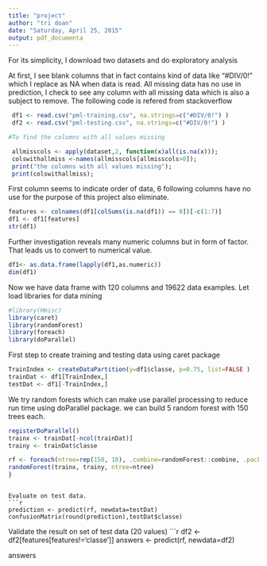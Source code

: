 ```yaml
---
title: "project"
author: "tri doan"
date: "Saturday, April 25, 2015"
output: pdf_documenta
---
```


For its simplicity, I download  two datasets and do exploratory analysis

At first, I see blank columns that in fact contains kind of data like "#DIV/0!" which I replace as NA when data is read. All missing data has no use in prediction, I check to see any column with all missing data which is also a subject to remove.
The following code is refered from stackoverflow

```r
 df1 <- read.csv("pml-training.csv", na.strings=c("#DIV/0!") )
 df2 <- read.csv("pml-testing.csv", na.strings=c("#DIV/0!") )

#To find the columns with all values missing

 allmisscols <- apply(dataset,2, function(x)all(is.na(x)));  
 colswithallmiss <-names(allmisscols[allmisscols>0]);    
 print("the columns with all values missing");    
 print(colswithallmiss);
```
 First column seems to indicate order of data, 6 following columns have no use for the purpose of this project also eliminate.  
```r
features <- colnames(df1[colSums(is.na(df1)) == 0])[-c(1:7)]
df1 <- df1[features]
str(df1)
```
 Further investigation reveals many numeric columns but in form of factor. That leads us to convert to numerical value.
```r
df1<- as.data.frame(lapply(df1,as.numeric))
dim(df1)
```
Now we have data frame with 120 columns and 19622 data examples. Let load libraries for data mining
```r
#library(Hmisc)
library(caret)
library(randomForest)
library(foreach)
library(doParallel)
```
First step to create training and testing data using caret package
```r
TrainIndex <- createDataPartition(y=df1$classe, p=0.75, list=FALSE )
trainDat <- df1[TrainIndex,]
testDat <- df1[-TrainIndex,]

```
We try random forests which can make use parallel processing to reduce run time using doParallel package. we can build 5 random forest with 150 trees each.
```r
registerDoParallel()
trainx <- trainDat[-ncol(trainDat)]
trainy <- trainDat$classe

rf <- foreach(ntree=rep(150, 10), .combine=randomForest::combine, .packages='randomForest') %dopar% {
randomForest(trainx, trainy, ntree=ntree) 
}
```
```

Evaluate on test data.
```r

prediction <- predict(rf, newdata=testDat)
confusionMatrix(round(prediction),testDat$classe)
```
Validate the result on set of test data (20 values)
```r
 
df2 <- df2[features[features!='classe']]
answers <- predict(rf, newdata=df2)

answers

